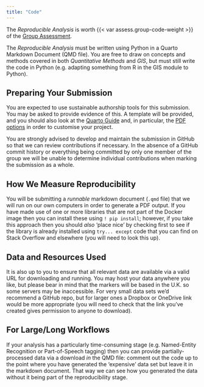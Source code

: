 ```yaml
---
title: "Code"
---
```


The *Reproducible Analysis* is worth {{< var assess.group-code-weight >}} of the [Group Assessment](./group.qmd).

The *Reproducible Analysis* must be written using Python in a Quarto Markdown Document (QMD file). You are free to draw on concepts and methods covered in both *Quantitative Methods* and *GIS*, but must still write the code in Python (e.g. adapting something from R in the GIS module to Python). 

## Preparing Your Submission

You are expected to use sustainable authorship tools for this submission. You may be asked to provide evidence of this. A template will be provided, and you should also look at the [Quarto Guide](https://quarto.org/docs/guide/) and, in particular, the [PDF options](https://quarto.org/docs/output-formats/pdf-basics.html) in order to customise your project.

You are strongly advised to develop and maintain the submission in GitHub so that we can review contributions if necessary. In the absence of a GitHub commit history or everything being committed by only one member of the group we will be unable to determine individual contributions when marking the submission as a whole.

## How We Measure Reproducibility

You will be submitting a *runnable* markdown document (`.qmd` file) that we will run on our own computers in order to generate a PDF output. If you have made use of one or more libraries that are not part of the Docker image then you can install these using `! pip install`; however, if you take this approach then you should *also* 'place nice' by checking first to see if the library is already installed using `try... except` code that you can find on Stack Overflow and elsewhere (you will need to look this up).

## Data and Resources Used

It is also up to you to ensure that all relevant data are available via a valid URL for downloading and running. You may host your data anywhere you like, but please bear in mind that the markers will be based in the U.K. so some servers may be inaccessible. For very small data sets we'd recommend a GitHub repo, but for larger ones a Dropbox or OneDrive link would be more appropriate (you will need to check that the link you've created gives permission to anyone to download).

## For Large/Long Workflows

If your analysis has a particularly time-consuming stage (e.g. Named-Entity Recognition or Part-of-Speech tagging) then you can provide partially-processed data via a download *in* the QMD file: comment out the code up to the point where you have generated the 'expensive' data set but leave it in the markdown document. That way we can see how you generated the data without it being part of the reproducibility stage.

<!-- 
- A [marking rubric](./Group_Rubric.pdf) is available.
- A [proposal outline](https://github.com/jreades/fsds/blob/master/assessments/Project_Outline.qmd) template is available (see: [example](Project_Outline.pdf)).
-->
